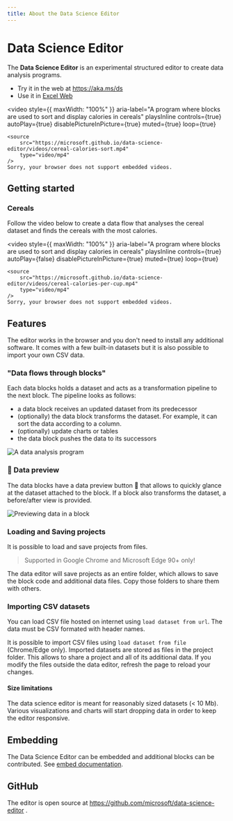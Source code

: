```yaml
---
title: About the Data Science Editor
---
```


# Data Science Editor

The **Data Science Editor** is an experimental structured editor to create data analysis programs.

-   Try it in the web at https://aka.ms/ds
-   Use it in [Excel Web](/excel)

<video
    style={{ maxWidth: "100%" }}
    aria-label="A program where blocks are used to sort and display calories in cereals"
    playsInline
    controls={true}
    autoPlay={true}
    disablePictureInPicture={true}
    muted={true}
    loop={true}
>
    <source
        src="https://microsoft.github.io/data-science-editor/videos/cereal-calories-sort.mp4"
        type="video/mp4"
    />
    Sorry, your browser does not support embedded videos.
</video>

## Getting started

### Cereals

Follow the video below to create a data flow
that analyses the cereal dataset and finds the cereals
with the most calories.

<video
    style={{ maxWidth: "100%" }}
    aria-label="A program where blocks are used to sort and display calories in cereals"
    playsInline
    controls={true}
    autoPlay={false}
    disablePictureInPicture={true}
    muted={true}
    loop={true}
>
    <source
        src="https://microsoft.github.io/data-science-editor/videos/cereal-calories-per-cup.mp4"
        type="video/mp4"
    />
    Sorry, your browser does not support embedded videos.
</video>

## Features

The editor works in the browser and you don't need to install any additional software.
It comes with a few built-in datasets but it is also possible to import your own CSV data.

### "Data flows through blocks"

Each data blocks holds a dataset and acts as a transformation pipeline to the next block. The pipeline looks as follows:

-   a data block receives an updated dataset from its predecessor
-   (optionally) the data block transforms the dataset. For example, it can sort the data according to a column.
-   (optionally) update charts or tables
-   the data block pushes the data to its successors

![A data analysis program](./story.png)

### 👀 Data preview

The data blocks have a data preview button 👀 that allows to quickly glance at the dataset attached to the block. If a block also transforms the dataset, a before/after view is provided.

![Previewing data in a block](./preview.png)

### Loading and Saving projects

It is possible to load and save projects from files.

> Supported in Google Chrome and Microsoft Edge 90+ only!

The data editor will save projects as an entire folder, which allows to save the block code and additional data files. Copy those folders to share them with others.

### Importing CSV datasets

You can load CSV file hosted on internet using `load dataset from url`. The data must be CSV formated with header names.

It is possible to import CSV files using `load dataset from file` (Chrome/Edge only).
Imported datasets are stored as files in the project folder. This allows to share a project and all of its additional data. If you modify the files outside the data editor, refresh the page to reload your changes.

#### Size limitations

The data science editor is meant for reasonably sized datasets (< 10 Mb). Various visualizations and charts will start dropping data in order to keep the editor responsive.

## Embedding

The Data Science Editor can be embedded and additional blocks can be contributed. See [embed documentation](/embed/).

## GitHub

The editor is open source at https://github.com/microsoft/data-science-editor .
